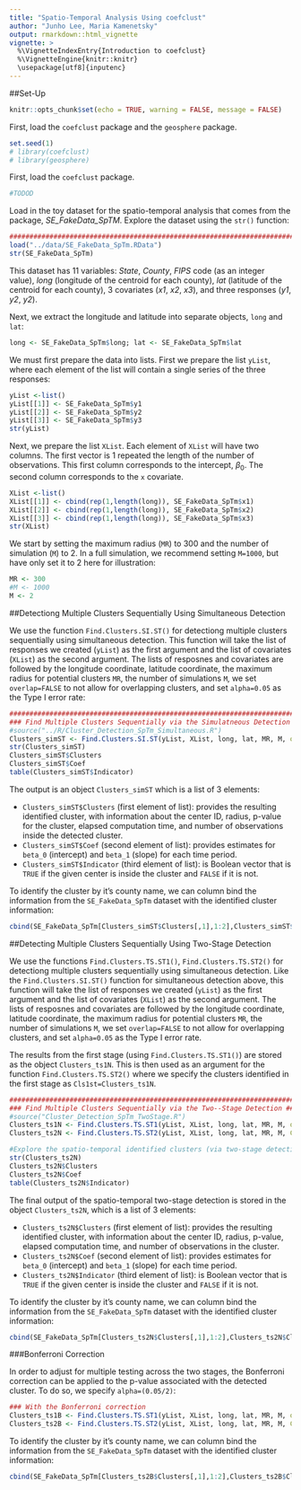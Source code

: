 ---
title: "Spatio-Temporal Analysis Using coefclust"
author: "Junho Lee, Maria Kamenetsky"
output: rmarkdown::html_vignette
vignette: >
  %\VignetteIndexEntry{Introduction to coefclust}
  %\VignetteEngine{knitr::knitr}
  \usepackage[utf8]{inputenc}
---

##Set-Up

```{r setup, include=FALSE}
knitr::opts_chunk$set(echo = TRUE, warning = FALSE, message = FALSE)
```

First, load the `coefclust` package and the `geosphere` package.

```{r}
set.seed(1)
# library(coefclust)
# library(geosphere)
```

First, load the `coefclust` package.

```{r}
#TODOD
```

Load in the toy dataset for the spatio-temporal analysis that comes from the package, *SE_FakeData_SpTM*. Explore the dataset using the `str()` function:

```{r}
###################################################################################################
load("../data/SE_FakeData_SpTm.RData")
str(SE_FakeData_SpTm)
```

This dataset has 11 variables: *State*, *County*, *FIPS* code (as an integer value), *long* (longitude of the centroid for each county), *lat* (latitude of the centroid for each county), 3 covariates (*x1*, *x2*, *x3*), and three responses (*y1*, *y2*, *y2*).


Next, we extract the longitude and latitude into separate objects, `long` and `lat`:

```{r}
long <- SE_FakeData_SpTm$long; lat <- SE_FakeData_SpTm$lat

```





We must first prepare the data into lists. First we prepare the list `yList`, where each element of the list will contain a single series of the three responses:

```{r}
yList <-list()
yList[[1]] <- SE_FakeData_SpTm$y1
yList[[2]] <- SE_FakeData_SpTm$y2
yList[[3]] <- SE_FakeData_SpTm$y3
str(yList)
```

Next, we prepare the list `XList`. Each element of `XList` will have two columns. The first vector is 1 repeated the length of the number of observations. This first column corresponds to the intercept, $\beta_0$. The second column corresponds to the `x` covariate.

```{r}
XList <-list()
XList[[1]] <- cbind(rep(1,length(long)), SE_FakeData_SpTm$x1)
XList[[2]] <- cbind(rep(1,length(long)), SE_FakeData_SpTm$x2)
XList[[3]] <- cbind(rep(1,length(long)), SE_FakeData_SpTm$x3)
str(XList)
```

We start by setting the maximum radius (`MR`) to 300 and the number of simulation (`M`) to 2. In a full simulation, we recommend setting `M=1000`, but have only set it to 2 here for illustration:


```{r}
MR <- 300
#M <- 1000
M <- 2
```

##Detectiong Multiple Clusters Sequentially Using Simultaneous Detection

We use the function `Find.Clusters.SI.ST()` for detectiong multiple clusters sequentially using simultaneous detection. This function will take the list of responses we created (`yList`) as the first argument and the list of covariates (`XList`) as the second argument. The lists of resposnes and covariates are followed by the longitude coordinate, latitude coordinate, the maximum radius for potential clusters `MR`, the number of simulations `M`, we set `overlap=FALSE` to not allow for overlapping clusters, and set `alpha=0.05` as the Type I error rate: 


```{r}
###################################################################################################
### Find Multiple Clusters Sequentially via the Simulatneous Detection ############################
#source("../R/Cluster_Detection_SpTm_Simultaneous.R")
Clusters_simST <- Find.Clusters.SI.ST(yList, XList, long, lat, MR, M, overlap=FALSE, alpha=0.05)
str(Clusters_simST)
Clusters_simST$Clusters
Clusters_simST$Coef
table(Clusters_simST$Indicator)
```

The output is an object `Clusters_simST` which is a list of 3 elements:

- `Clusters_simST$Clusters` (first element of list): provides the resulting identified cluster, with information about the center ID, radius, p-value for the cluster, elapsed computation time, and number of observations inside the detected cluster.
- `Clusters_simST$Coef` (second element of list): provides estimates for `beta_0` (intercept) and `beta_1` (slope) for each time period.
- `Clusters_simST$Indicator` (third element of list): is Boolean vector that is `TRUE` if the given center is inside the cluster and `FALSE` if it is not.

To identify the cluster by it’s county name, we can column bind the information from the `SE_FakeData_SpTm` dataset with the identified cluster information:

```{r}
cbind(SE_FakeData_SpTm[Clusters_simST$Clusters[,1],1:2],Clusters_simST$Clusters)
```

##Detecting Multiple Clusters Sequentially Using Two-Stage Detection


We use the functions `Find.Clusters.TS.ST1()`, ` Find.Clusters.TS.ST2()` for detectiong multiple clusters sequentially using simultaneous detection. Like the `Find.Clusters.SI.ST()` function for simultaneous detection above, this function will take the list of responses we created (`yList`) as the first argument and the list of covariates (`XList`) as the second argument. The lists of resposnes and covariates are followed by the longitude coordinate, latitude coordinate, the maximum radius for potential clusters `MR`, the number of simulations `M`, we set `overlap=FALSE` to not allow for overlapping clusters, and set `alpha=0.05` as the Type I error rate.

The results from the first stage (using `Find.Clusters.TS.ST1()`) are stored as the object `Clusters_ts1N`. This is then used as an argument for the function  ` Find.Clusters.TS.ST2()` where we specify the clusters identified in the first stage as `Cls1st=Clusters_ts1N`.


```{r}
###################################################################################################
### Find Multiple Clusters Sequentially via the Two--Stage Detection ##############################
#source("Cluster_Detection_SpTm_TwoStage.R")
Clusters_ts1N <- Find.Clusters.TS.ST1(yList, XList, long, lat, MR, M, overlap=FALSE, alpha=0.05)
Clusters_ts2N <- Find.Clusters.TS.ST2(yList, XList, long, lat, MR, M, Cls1st=Clusters_ts1N, overlap=FALSE, alpha=0.05)

#Explore the spatio-temporal identified clusters (via two-stage detection)
str(Clusters_ts2N)
Clusters_ts2N$Clusters
Clusters_ts2N$Coef
table(Clusters_ts2N$Indicator)
```

The final output of the spatio-temporal two-stage detection is stored in the object `Clusters_ts2N`, which is a list of 3 elements:

- `Clusters_ts2N$Clusters` (first element of list): provides the resulting identified cluster, with information about the center ID, radius, p-value, elapsed computation time, and number of observations in the cluster.
- `Clusters_ts2N$Coef` (second element of list): provides estimates for `beta_0` (intercept) and `beta_1` (slope) for each time period.
- `Clusters_ts2N$Indicator` (third element of list): is Boolean vector that is `TRUE` if the given center is inside the cluster and `FALSE` if it is not.


To identify the cluster by it’s county name, we can column bind the information from the `SE_FakeData_SpTm` dataset with the identified cluster information:

```{r}
cbind(SE_FakeData_SpTm[Clusters_ts2N$Clusters[,1],1:2],Clusters_ts2N$Clusters)
```

###Bonferroni Correction

In order to adjust for multiple testing across the two stages, the Bonferroni correction can be applied to the p-value associated with the detected cluster. To do so, we specify ` alpha=(0.05/2)`:


```{r}
### With the Bonferroni correction
Clusters_ts1B <- Find.Clusters.TS.ST1(yList, XList, long, lat, MR, M, overlap=FALSE, alpha=(0.05/2))
Clusters_ts2B <- Find.Clusters.TS.ST2(yList, XList, long, lat, MR, M, Cls1st=Clusters_ts1B, overlap=FALSE, alpha=(0.05/2))
```


To identify the cluster by it’s county name, we can column bind the information from the `SE_FakeData_SpTm` dataset with the identified cluster information:

```{r}
cbind(SE_FakeData_SpTm[Clusters_ts2B$Clusters[,1],1:2],Clusters_ts2B$Clusters)
```


